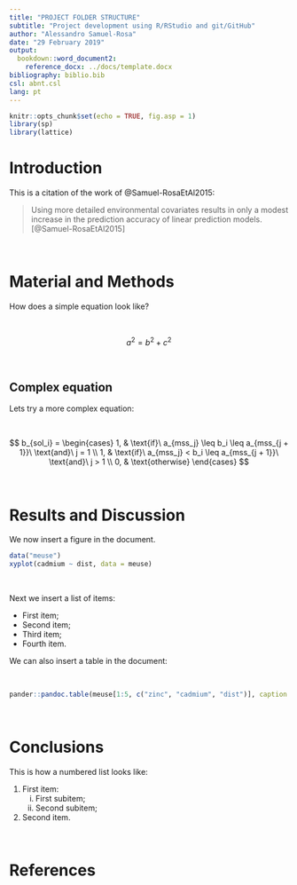 ```yaml
---
title: "PROJECT FOLDER STRUCTURE"
subtitle: "Project development using R/RStudio and git/GitHub"
author: "Alessandro Samuel-Rosa"
date: "29 February 2019"
output:
  bookdown::word_document2:
    reference_docx: ../docs/template.docx
bibliography: biblio.bib
csl: abnt.csl
lang: pt
---
```


<!-- ====================================================================================================== -->
<!-- ATTENTION: DO NOT USE THE 'KNIT' BUTTON TO RENDER THIS FILE! ========================================= -->
<!-- ====================================================================================================== -->

```r
knitr::opts_chunk$set(echo = TRUE, fig.asp = 1)
library(sp)
library(lattice)
```

# Introduction

This is a citation of the work of @Samuel-RosaEtAl2015:

> Using more detailed environmental covariates results in only a modest increase in the prediction accuracy of
> linear prediction models. [@Samuel-RosaEtAl2015]

<br>

# Material and Methods

How does a simple equation look like?

<br>

$$a^2 = b^2 + c^2$$

<br>

## Complex equation

Lets try a more complex equation:

<br>

$$
b_{sol_i} = 
 \begin{cases}
  1, & \text{if}\ a_{mss_j} \leq b_i \leq a_{mss_{j + 1}}\ \text{and}\ j = 1 \\ 
  1, & \text{if}\ a_{mss_j} < b_i \leq a_{mss_{j + 1}}\ \text{and}\ j > 1 \\ 
  0, & \text{otherwise}
 \end{cases}
$$

<br>

# Results and Discussion

We now insert a figure in the document.

```r
data("meuse")
xyplot(cadmium ~ dist, data = meuse)
```

<br>

Next we insert a list of items:

* First item;
* Second item; 
* Third item;
* Fourth item.

We can also insert a table in the document:

<br>

```r
pander::pandoc.table(meuse[1:5, c("zinc", "cadmium", "dist")], caption = "This is the title of the table")
```

<br>

# Conclusions

This is how a numbered list looks like:

1. First item:
   i. First subitem;
   ii. Second subitem;
2. Second item.

<br>

# References
